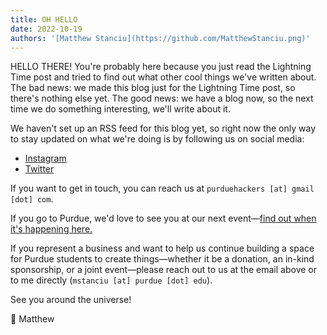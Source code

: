 ```yaml
---
title: OH HELLO
date: 2022-10-19
authors: '[Matthew Stanciu](https://github.com/MatthewStanciu.png)'
---
```


HELLO THERE! You're probably here because you just read the Lightning Time post and tried to find out what other cool things we've
written about. The bad news: we made this blog just for the Lightning Time post, so there's nothing else yet. The good news: we
have a blog now, so the next time we do something interesting, we'll write about it.

We haven't set up an RSS feed for this blog yet, so right now the only way to stay updated on what we're doing is by following us
on social media:

- [Instagram](https://instagram.com/purduehackers)
- [Twitter](https://twitter.com/purduehackers)

If you want to get in touch, you can reach us at `purduehackers [at] gmail [dot] com`.

If you go to Purdue, we'd love to see you at our next event—[find out when it's happening here.](https://events.purduehackers.com)

If you represent a business and want to help us continue building a space for Purdue students to create things—whether it be a donation,
an in-kind sponsorship, or a joint event—please reach out to us at the email above or to me directly (`mstanciu [at] purdue [dot] edu`).

See you around the universe!

💛 Matthew
